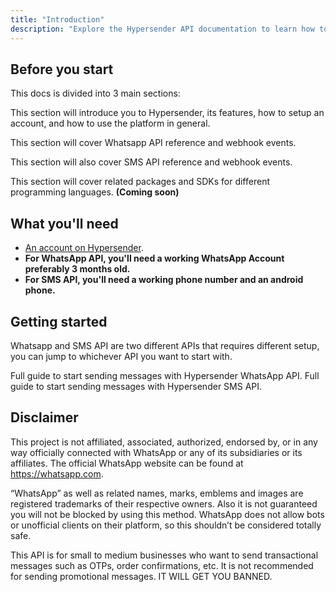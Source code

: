 ```yaml
---
title: "Introduction"
description: "Explore the Hypersender API documentation to learn how to send messages to your customers via WhatsApp and SMS."
---
```


## Before you start

This docs is divided into 3 main sections:

<Steps>
<Step title="Hypersender">

This section will introduce you to Hypersender, its features, how to setup an account, and how to use the platform in general.

</Step>

<Step title="WhatsApp API">

This section will cover Whatsapp API reference and webhook events.

</Step>

<Step title="SMS API">

This section will also cover SMS API reference and webhook events.

</Step>

<Step title="Packages and SDKs">

This section will cover related packages and SDKs for different programming languages. **(Coming soon)**

</Step>

</Steps>

## What you'll need

- [An account on Hypersender](https://app.hypersender.com/register).
- **For WhatsApp API, you'll need a working WhatsApp Account preferably 3 months old.**
- **For SMS API, you'll need a working phone number and an android phone.**

## Getting started

Whatsapp and SMS API are two different APIs that requires different setup, you can jump to whichever API you want to start with.

<Columns cols={2}>
  <Card
    title="WhatsApp API"
    icon="whatsapp"
    href="/development"
  >
    Full guide to start sending messages with Hypersender WhatsApp API.
  </Card>
  <Card
    title="SMS API"
    icon="message"
    href="/essentials/settings"
  >
    Full guide to start sending messages with Hypersender SMS API.
  </Card>
</Columns>

## Disclaimer

This project is not affiliated, associated, authorized, endorsed by, or in any way officially connected with WhatsApp or any of its subsidiaries or its affiliates. The official WhatsApp website can be found at https://whatsapp.com.

“WhatsApp” as well as related names, marks, emblems and images are registered trademarks of their respective owners. Also it is not guaranteed you will not be blocked by using this method. WhatsApp does not allow bots or unofficial clients on their platform, so this shouldn’t be considered totally safe.

<Warning>
This API is for small to medium businesses who want to send transactional messages such as OTPs, order confirmations, etc. It is not recommended for sending promotional messages. IT WILL GET YOU BANNED.
</Warning>
